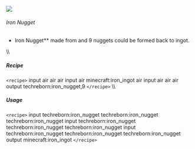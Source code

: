 ![](/mods/techreborn/iron_nugget.png)

###### Iron Nugget

- Iron Nugget** made from
        <Mcitem id="minecraft:iron_ingot"/> and 9
        nuggets could be formed back to ingot.

\\\\

##### Recipe

`<recipe>` input air air air input air minecraft:iron_ingot air
input air air air output techreborn:iron_nugget,9 `</recipe>`
\\\\

##### Usage

`<recipe>` input techreborn:iron_nugget techreborn:iron_nugget
techreborn:iron_nugget input techreborn:iron_nugget
techreborn:iron_nugget techreborn:iron_nugget input
techreborn:iron_nugget techreborn:iron_nugget techreborn:iron_nugget
output minecraft:iron_ingot `</recipe>`
